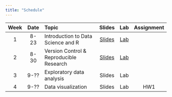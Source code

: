 ```yaml
---
title: "Schedule"
---
```


| Week | Date | Topic | Slides | Lab | Assignment |
|:--:|:---:|:-----------------------|:--:|:--:|:--:|
| 1 | 8-23 | Introduction to Data Science and R | [Slides](slides/week1.qmd) | [Lab](labs/lab1.qmd) |  |
| 2 | 8-30 | Version Control & Reproducible Research | [Slides](slides/week2.qmd) | [Lab](labs/lab2.qmd) |  |
| 3 | 9-?? | Exploratory data analysis | Slides | Lab |  |
| 4 | 9-?? | Data visualization	 | Slides | Lab | HW1 |



